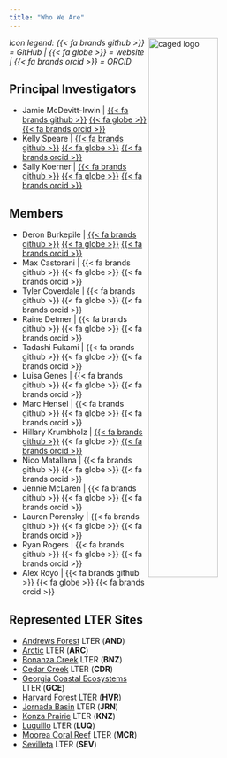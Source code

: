 ```yaml
---
title: "Who We Are"
---
```

<img src="images/CAGED_Naso_lituratus_notext.png" alt="caged logo" width="50%" align= "right"/>

_Icon legend: {{< fa brands github >}} = GitHub | {{< fa globe >}} = website | {{< fa brands orcid >}} = ORCID_


## Principal Investigators

- Jamie McDevitt-Irwin | [{{< fa brands github >}}](https://github.com/JamieMcDevittIrwin) [{{< fa globe >}}](https://jamiemcdevittirwin.github.io/) [{{< fa brands orcid >}}](https://orcid.org/0000-0003-1620-6946)
- Kelly Speare | [{{< fa brands github >}}](https://github.com/kellyspeare) [{{< fa globe >}}](http://www.kellyspeare.com/) [{{< fa brands orcid >}}](https://orcid.org/0000-0002-0016-3606)
- Sally Koerner | [{{< fa brands github >}}](https://github.com/SallyKoerner) [{{< fa globe >}}](https://koernerlab.weebly.com/) [{{< fa brands orcid >}}](https://orcid.org/0000-0001-6403-7513)

## Members

- Deron Burkepile | [{{< fa brands github >}}](https://github.com/dburkepile) [{{< fa globe >}}](https://labs.eemb.ucsb.edu/burkepile/deron/) [{{< fa brands orcid >}}](https://orcid.org/my-orcid?orcid=0000-0002-0427-0484)
- Max Castorani | {{< fa brands github >}} {{< fa globe >}} {{< fa brands orcid >}}
- Tyler Coverdale | {{< fa brands github >}} {{< fa globe >}} {{< fa brands orcid >}}
- Raine Detmer | {{< fa brands github >}} {{< fa globe >}} {{< fa brands orcid >}}
- Tadashi Fukami | {{< fa brands github >}} {{< fa globe >}} {{< fa brands orcid >}}
- Luisa Genes | {{< fa brands github >}} {{< fa globe >}} {{< fa brands orcid >}}
- Marc Hensel | {{< fa brands github >}} {{< fa globe >}} {{< fa brands orcid >}}
- Hillary Krumbholz | [{{< fa brands github >}}](https://github.com/hillarykrumbholz) {{< fa globe >}} [{{< fa brands orcid >}}](https://orcid.org/0000-0001-9808-1758)
- Nico Matallana | {{< fa brands github >}} {{< fa globe >}} {{< fa brands orcid >}}
- Jennie McLaren | {{< fa brands github >}} {{< fa globe >}} {{< fa brands orcid >}}
- Lauren Porensky | {{< fa brands github >}} {{< fa globe >}} {{< fa brands orcid >}}
- Ryan Rogers | {{< fa brands github >}} {{< fa globe >}} {{< fa brands orcid >}}
- Alex Royo | {{< fa brands github >}} {{< fa globe >}} {{< fa brands orcid >}}

## Represented LTER Sites

- [Andrews Forest](https://andrewsforest.oregonstate.edu/) LTER (**AND**)
- [Arctic](https://arc-lter.ecosystems.mbl.edu/) LTER (**ARC**)
- [Bonanza Creek](https://www.lter.uaf.edu/) LTER (**BNZ**)
- [Cedar Creek](https://cedarcreek.umn.edu/) LTER (**CDR**)
- [Georgia Coastal Ecosystems](https://gce-lter.marsci.uga.edu/) LTER (**GCE**)
- [Harvard Forest](https://harvardforest.fas.harvard.edu/) LTER (**HVR**)
- [Jornada Basin](https://lter.jornada.nmsu.edu/) LTER (**JRN**)
- [Konza Prairie](https://lter.konza.ksu.edu/) LTER (**KNZ**)
- [Luquillo](https://luquillo.lter.network/) LTER (**LUQ**)
- [Moorea Coral Reef](https://mcr.lternet.edu/) LTER (**MCR**)
- [Sevilleta](https://sevlter.unm.edu/) LTER (**SEV**)

